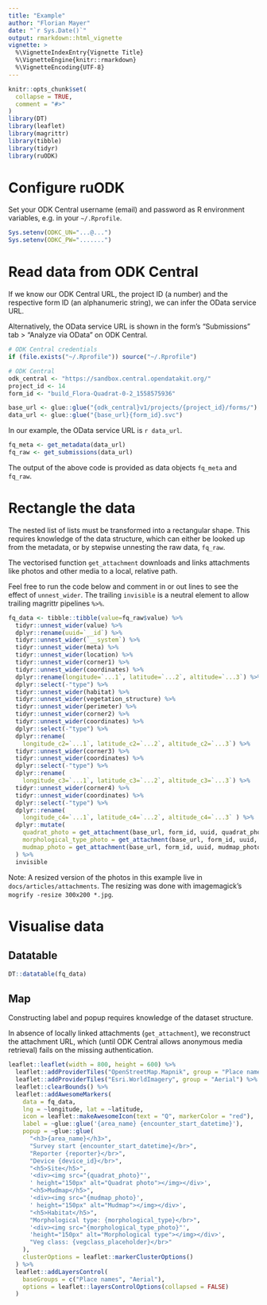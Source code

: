 ```yaml
---
title: "Example"
author: "Florian Mayer"
date: "`r Sys.Date()`"
output: rmarkdown::html_vignette
vignette: >
  %\VignetteIndexEntry{Vignette Title}
  %\VignetteEngine{knitr::rmarkdown}
  %\VignetteEncoding{UTF-8}
---
```


```r
knitr::opts_chunk$set(
  collapse = TRUE,
  comment = "#>"
)
library(DT)
library(leaflet)
library(magrittr)
library(tibble)
library(tidyr)
library(ruODK)
```

# Configure ruODK

Set your ODK Central username (email) and password as R environment variables, 
e.g. in your `~/.Rprofile`.

```r
Sys.setenv(ODKC_UN="...@...")
Sys.setenv(ODKC_PW=".......")
```


# Read data from ODK Central
If we know our ODK Central URL, the project ID (a number) and the respective
form ID (an alphanumeric string), we can infer the OData service URL.

Alternatively, the OData service URL is shown in the form's "Submissions" tab >
"Analyze via OData" on ODK Central.

```r
# ODK Central credentials
if (file.exists("~/.Rprofile")) source("~/.Rprofile")

# ODK Central
odk_central <- "https://sandbox.central.opendatakit.org/"
project_id <- 14
form_id <- "build_Flora-Quadrat-0-2_1558575936"

base_url <- glue::glue("{odk_central}v1/projects/{project_id}/forms/")
data_url <- glue::glue("{base_url}{form_id}.svc")
```

In our example, the OData service URL is `r data_url`.

```r
fq_meta <- get_metadata(data_url)
fq_raw <- get_submissions(data_url)
```

The output of the above code is provided as data objects `fq_meta` and `fq_raw`.

# Rectangle the data
The nested list of lists must be transformed into a rectangular shape.
This requires knowledge of the data structure, which can either be looked up
from the metadata, or by stepwise unnesting the raw data, `fq_raw`.

The vectorised function `get_attachment` downloads and links attachments like 
photos and other media to a local, relative path.

Feel free to run the code below and comment in or out lines to see the effect
of `unnest_wider`. The trailing `invisible` is a neutral element to allow 
trailing magrittr pipelines `%>%`.

```r
fq_data <- tibble::tibble(value=fq_raw$value) %>% 
  tidyr::unnest_wider(value) %>% 
  dplyr::rename(uuid=`__id`) %>% 
  tidyr::unnest_wider(`__system`) %>% 
  tidyr::unnest_wider(meta) %>% 
  tidyr::unnest_wider(location) %>% 
  tidyr::unnest_wider(corner1) %>% 
  tidyr::unnest_wider(coordinates) %>% 
  dplyr::rename(longitude=`...1`, latitude=`...2`, altitude=`...3`) %>% 
  dplyr::select(-"type") %>% 
  tidyr::unnest_wider(habitat) %>%   
  tidyr::unnest_wider(vegetation_structure) %>%   
  tidyr::unnest_wider(perimeter) %>% 
  tidyr::unnest_wider(corner2) %>% 
  tidyr::unnest_wider(coordinates) %>%
  dplyr::select(-"type") %>% 
  dplyr::rename(
    longitude_c2=`...1`, latitude_c2=`...2`, altitude_c2=`...3`) %>% 
  tidyr::unnest_wider(corner3) %>% 
  tidyr::unnest_wider(coordinates) %>%
  dplyr::select(-"type") %>% 
  dplyr::rename(
    longitude_c3=`...1`, latitude_c3=`...2`, altitude_c3=`...3`) %>% 
  tidyr::unnest_wider(corner4) %>% 
  tidyr::unnest_wider(coordinates) %>%
  dplyr::select(-"type") %>% 
  dplyr::rename(
    longitude_c4=`...1`, latitude_c4=`...2`, altitude_c4=`...3` ) %>% 
  dplyr::mutate(
    quadrat_photo = get_attachment(base_url, form_id, uuid, quadrat_photo),
    morphological_type_photo = get_attachment(base_url, form_id, uuid, morphological_type_photo),
    mudmap_photo = get_attachment(base_url, form_id, uuid, mudmap_photo)
  ) %>% 
  invisible
```

Note: A resized version of the photos in this example live in `docs/articles/attachments`.
The resizing was done with imagemagick's `mogrify -resize 300x200 *.jpg`.

# Visualise data

## Datatable

```r
DT::datatable(fq_data)
```

## Map

Constructing label and popup requires knowledge of the dataset structure.

In absence of locally linked attachments (`get_attachment`), we reconstruct
the attachment URL, which (until ODK Central allows anonymous media retrieval) 
fails on the missing authentication.

```r
leaflet::leaflet(width = 800, height = 600) %>%
  leaflet::addProviderTiles("OpenStreetMap.Mapnik", group = "Place names") %>%
  leaflet::addProviderTiles("Esri.WorldImagery", group = "Aerial") %>%
  leaflet::clearBounds() %>% 
  leaflet::addAwesomeMarkers(
    data = fq_data,
    lng = ~longitude, lat = ~latitude,
    icon = leaflet::makeAwesomeIcon(text = "Q", markerColor = "red"),
    label = ~glue::glue('{area_name} {encounter_start_datetime}'),
    popup = ~glue::glue(
      "<h3>{area_name}</h3>",
      "Survey start {encounter_start_datetime}</br>",
      "Reporter {reporter}</br>",
      "Device {device_id}</br>",
      "<h5>Site</h5>",
      '<div><img src="{quadrat_photo}"',
      ' height="150px" alt="Quadrat photo"></img></div>',
      "<h5>Mudmap</h5>",
      '<div><img src="{mudmap_photo}',
      ' height="150px" alt="Mudmap"></img></div>',
      "<h5>Habitat</h5>",
      "Morphological type: {morphological_type}</br>",
      '<div><img src="{morphological_type_photo}"',
      'height="150px" alt="Morphological type"></img></div>',
      "Veg class: {vegclass_placeholder}</br>"
    ),
    clusterOptions = leaflet::markerClusterOptions()
  ) %>%
  leaflet::addLayersControl(
    baseGroups = c("Place names", "Aerial"),
    options = leaflet::layersControlOptions(collapsed = FALSE)
  )
```


